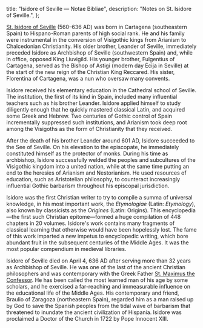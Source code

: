   title: "Isidore of Seville — Notae Bibliae",
  description: "Notes on St. Isidore of Seville.",
};

<Initial text="Isidore of Seville" />

[St. Isidore of Seville](/glossary/names#isidore) (560–636 AD) was born in Cartagena (southeastern Spain) to Hispano-Roman parents of high social rank. He and his family were instrumental in the conversion of Visigothic kings from Arianism to Chalcedonian Christianity. His older brother, Leander of Seville, immediately preceded Isidore as Archbishop of Seville (southwestern Spain) and, while in office, opposed King Liuvigild. His younger brother, Fulgentius of Cartagena, served as the Bishop of Astigi (modern day Écija in Seville) at the start of the new reign of the Christian King Reccared. His sister, Florentina of Cartagena, was a nun who oversaw many convents.

Isidore received his elementary education in the Cathedral school of Seville. The institution, the first of its kind in Spain, included many influential teachers such as his brother Leander. Isidore applied himself to study diligently enough that he quickly mastered classical Latin, and acquired some Greek and Hebrew. Two centuries of Gothic control of Spain incrementally suppressed such institutions, and Arianism took deep root among the Visigoths as the form of Christianity that they received.

After the death of his brother Leander around 601 AD, Isidore succeeded to the See of Seville. On his elevation to the episcopate, he immediately constituted himself as the protector of monks. During his time as archbishop, Isidore successfully welded the peoples and subcultures of the Visigothic kingdom into a united nation, while at the same time putting an end to the heresies of Arianism and Nestorianism. He used resources of education, such as Aristotelian philosophy, to counteract increasingly influential Gothic barbarism throughout his episcopal jurisdiction.

Isidore was the first Christian writer to try to compile a summa of universal knowledge, in his most important work, the *Etymologiae* (Latin: *Etymology*), also known by classicists as the *Origines* (Latin: Origins). This encyclopedia—the first such Christian epitome—formed a huge compilation of 448 chapters in 20 volumes. Isidore's work contains many fragments of classical learning that otherwise would have been hopelessly lost. The fame of this work imparted a new impetus to encyclopedic writing, which bore abundant fruit in the subsequent centuries of the Middle Ages. It was the most popular compendium in medieval libraries.

Isidore of Seville died on April 4, 636 AD after serving more than 32 years as Archbishop of Seville. He was one of the last of the ancient Christian philosophers and was contemporary with the Greek Father [St. Maximus the Confessor](/people/saints/greek-fathers/maximus-the-confessor). He has been called the most learned man of his age by some scholars, and he exercised a far-reaching and immeasurable influence on the educational life of the Middle Ages. His contemporary and friend, Braulio of Zaragoza (northeastern Spain), regarded him as a man raised up by God to save the Spanish peoples from the tidal wave of barbarism that threatened to inundate the ancient civilization of Hispania. Isidore was proclaimed a Doctor of the Church in 1722 by Pope Innocent XIII.

